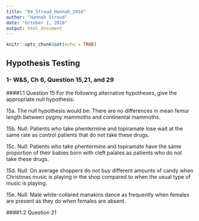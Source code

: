 ```yaml
---
title: "04_Stroud_Hannah_2018"
author: "Hannah Stroud"
date: "October 1, 2018"
output: html_document
---
```


```r
knitr::opts_chunk$set(echo = TRUE)
```

## Hypothesis Testing 

### 1- W&S, Ch 6, Question 15,21, and 29

####1.1 Question 15 
For the following alternative hypotheses, give the appropriate null hypothesis:  

15a. The null hypothesis would be: There are no differences in mean femur length between pygmy mammoths and continental mammoths.  

15b. Null: Patients who take phentermine and topiramate lose wait at the same rate as control patients that do not take these drugs.  

15c. Null:  Patients who take phentermine and topiramate have the same proportion of their babies born with cleft palates as patients who do not take these drugs.  

15d. Null: On average shoppers do not buy different amounts of candy when Christmas music is playing in the shop compared to when the usual type of music is playing.  

15e. Null: Male white-collared manakins dance as frequently when females are present as they do when females are absent.  

####1.2 Question 21


